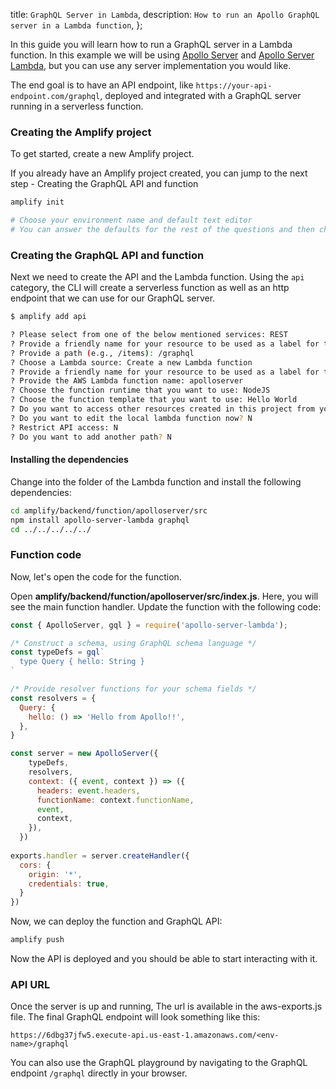   title: `GraphQL Server in Lambda`,
  description: `How to run an Apollo GraphQL server in a Lambda function`,
};

In this guide you will learn how to run a GraphQL server in a Lambda function. In this example we will be using [Apollo Server](https://www.apollographql.com/docs/) and [Apollo Server Lambda](https://github.com/apollographql/apollo-server/tree/master/packages/apollo-server-lambda), but you can use any server implementation you would like.

The end goal is to have an API endpoint, like `https://your-api-endpoint.com/graphql`, deployed and integrated with a GraphQL server running in a serverless function.

### Creating the Amplify project

To get started, create a new Amplify project.

<Callout>

If you already have an Amplify project created, you can jump to the next step - Creating the GraphQL API and function

</Callout>

```sh
amplify init

# Choose your environment name and default text editor
# You can answer the defaults for the rest of the questions and then choose the profile you created when you ran amplify configure
```

### Creating the GraphQL API and function

Next we need to create the API and the Lambda function. Using the `api` category, the CLI will create a serverless function as well as an http endpoint that we can use for our GraphQL server.

```sh
$ amplify add api

? Please select from one of the below mentioned services: REST
? Provide a friendly name for your resource to be used as a label for this category in the project: apolloapi
? Provide a path (e.g., /items): /graphql
? Choose a Lambda source: Create a new Lambda function
? Provide a friendly name for your resource to be used as a label for this category in the project: apolloserver
? Provide the AWS Lambda function name: apolloserver
? Choose the function runtime that you want to use: NodeJS
? Choose the function template that you want to use: Hello World
? Do you want to access other resources created in this project from your Lambda function? N
? Do you want to edit the local lambda function now? N
? Restrict API access: N
? Do you want to add another path? N
```

#### Installing the dependencies

Change into the folder of the Lambda function and install the following dependencies:

```sh
cd amplify/backend/function/apolloserver/src
npm install apollo-server-lambda graphql
cd ../../../../../
```

### Function code

Now, let's open the code for the function.

Open __amplify/backend/function/apolloserver/src/index.js__. Here, you will see the main function handler. Update the function with the following code:

```javascript
const { ApolloServer, gql } = require('apollo-server-lambda');

/* Construct a schema, using GraphQL schema language */
const typeDefs = gql`
  type Query { hello: String }
`

/* Provide resolver functions for your schema fields */
const resolvers = {
  Query: {
    hello: () => 'Hello from Apollo!!',
  },
}

const server = new ApolloServer({
    typeDefs,
    resolvers,
    context: ({ event, context }) => ({
      headers: event.headers,
      functionName: context.functionName,
      event,
      context,
    }),
  })
  
exports.handler = server.createHandler({
  cors: {
    origin: '*',
    credentials: true,
  }
})
```

Now, we can deploy the function and GraphQL API:

```sh
amplify push
```

Now the API is deployed and you should be able to start interacting with it.

### API URL

Once the server is up and running, The url is available in the aws-exports.js file. The final GraphQL endpoint will look something like this:

```
https://6dbg37jfw5.execute-api.us-east-1.amazonaws.com/<env-name>/graphql
```

You can also use the GraphQL playground by navigating to the GraphQL endpoint `/graphql` directly in your browser.